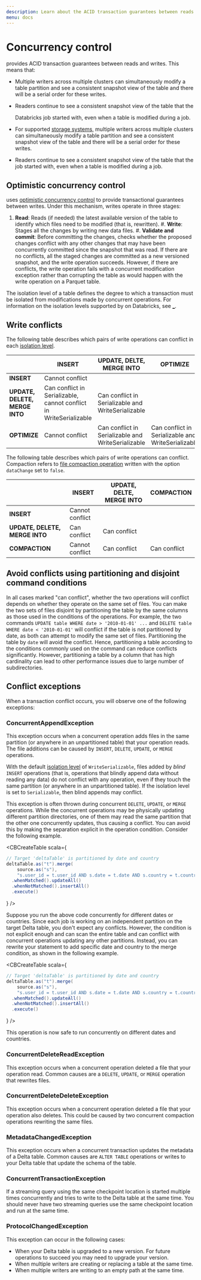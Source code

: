 ```yaml
---
description: Learn about the ACID transaction guarantees between reads and writes provided by <DeltaLake />.
menu: docs
---
```



# Concurrency control

<DeltaLake /> provides ACID transaction guarantees between reads and writes.
This means that:

- Multiple writers across multiple clusters can simultaneously modify a table
  partition and see a consistent snapshot view of the table and there will be a
  serial order for these writes.
- Readers continue to see a consistent snapshot view of the table that the

  Databricks job started with, even when a table is modified during a job.

- For supported [storage systems](delta-storage.md), multiple writers across
  multiple clusters can simultaneously modify a table partition and see a
  consistent snapshot view of the table and there will be a serial order for
  these writes.
- Readers continue to see a consistent snapshot view of the table that the
  <ApacheSpark /> job started with, even when a table is modified during a job.

## Optimistic concurrency control

<DeltaLake /> uses [optimistic concurrency
control](https://en.wikipedia.org/wiki/Optimistic_concurrency_control) to
provide transactional guarantees between writes. Under this mechanism, writes
operate in three stages:

1. **Read**: Reads (if needed) the latest available version of the table to
   identify which files need to be modified (that is, rewritten). #. **Write**:
   Stages all the changes by writing new data files. #. **Validate and commit**:
   Before committing the changes, checks whether the proposed changes conflict
   with any other changes that may have been concurrently committed since the
   snapshot that was read. If there are no conflicts, all the staged changes are
   committed as a new versioned snapshot, and the write operation succeeds.
   However, if there are conflicts, the write operation fails with a concurrent
   modification exception rather than corrupting the table as would happen with
   the write operation on a Parquet table.

The isolation level of a table defines the degree to which a transaction must be
isolated from modifications made by concurrent operations. For information on
the isolation levels supported by <DeltaLake /> on Databricks, see
[\_](optimizations/isolation-level.md).

## Write conflicts

The following table describes which pairs of write
operations can conflict in each [isolation
level](optimizations/isolation-level.md).

|                                | **INSERT**                                                         | **UPDATE, DELTE, MERGE INTO**                      | **OPTIMIZE**                                       |
| ------------------------------ | ------------------------------------------------------------------ | -------------------------------------------------- | -------------------------------------------------- |
| **INSERT**                     | Cannot conflict                                                    |                                                    |                                                    |
| **UPDATE, DELETE, MERGE INTO** | Can conflict in Serializable, cannot conflict in WriteSerializable | Can conflict in Serializable and WriteSerializable |                                                    |
| **OPTIMIZE**                   | Cannot conflict                                                    | Can conflict in Serializable and WriteSerializable | Can conflict in Serializable and WriteSerializable |

The following table describes which pairs of write
operations can conflict. Compaction refers to [file compaction
operation](best-practices.md#compact-files) written with the option `dataChange`
set to `false`.

|                                | **INSERT**      | **UPDATE, DELTE, MERGE INTO** | **COMPACTION** |
| ------------------------------ | --------------- | ----------------------------- | -------------- |
| **INSERT**                     | Cannot conflict |                               |                |
| **UPDATE, DELETE, MERGE INTO** | Can conflict    | Can conflict                  |                |
| **COMPACTION**                 | Cannot conflict | Can conflict                  | Can conflict   |

## Avoid conflicts using partitioning and disjoint command conditions

In all cases marked "can conflict", whether the two operations will conflict
depends on whether they operate on the same set of files. You can make the two
sets of files disjoint by partitioning the table by the same columns as those
used in the conditions of the operations. For example, the two commands `UPDATE table WHERE date > '2010-01-01' ...` and `DELETE table WHERE date < '2010-01-01'` will conflict if the table is not partitioned by date, as both can
attempt to modify the same set of files. Partitioning the table by `date` will
avoid the conflict. Hence, partitioning a table according to the conditions
commonly used on the command can reduce conflicts significantly. However,
partitioning a table by a column that has high cardinality can lead to other
performance issues due to large number of subdirectories.

## Conflict exceptions

When a transaction conflict occurs, you will observe one of the following
exceptions:

### ConcurrentAppendException

This exception occurs when a concurrent operation adds files in the same
partition (or anywhere in an unpartitioned table) that your operation reads. The
file additions can be caused by `INSERT`, `DELETE`, `UPDATE`, or `MERGE`
operations.

With the default [isolation
level](optimizations/isolation-level.md) of `WriteSerializable`, files added by
_blind_ `INSERT` operations (that is, operations that blindly append data
without reading any data) do not conflict with any operation, even if they touch
the same partition (or anywhere in an unpartitioned table). If the isolation
level is set to `Serializable`, then blind appends may conflict.

This exception is often thrown during concurrent `DELETE`, `UPDATE`, or `MERGE`
operations. While the concurrent operations may be physically updating different
partition directories, one of them may read the same partition that the other
one concurrently updates, thus causing a conflict. You can avoid this by making
the separation explicit in the operation condition. Consider the following
example.

<CBCreateTable
      scala={
    <div>

```scala
// Target 'deltaTable' is partitioned by date and country
deltaTable.as("t").merge(
    source.as("s"),
    "s.user_id = t.user_id AND s.date = t.date AND s.country = t.country")
  .whenMatched().updateAll()
  .whenNotMatched().insertAll()
  .execute()
```

</div>
      }
    />

Suppose you run the above code concurrently for different dates or countries.
Since each job is working on an independent partition on the target Delta table,
you don't expect any conflicts. However, the condition is not explicit enough
and can scan the entire table and can conflict with concurrent operations
updating any other partitions. Instead, you can rewrite your statement to add
specific date and country to the merge condition, as shown in the following
example.

<CBCreateTable
      scala={
    <div>

```scala
// Target 'deltaTable' is partitioned by date and country
deltaTable.as("t").merge(
    source.as("s"),
    "s.user_id = t.user_id AND s.date = t.date AND s.country = t.country AND t.date = '" + <date> + "' AND t.country = '" + <country> + "'")
  .whenMatched().updateAll()
  .whenNotMatched().insertAll()
  .execute()
```

</div>
      }
    />

This operation is now safe to run concurrently on different dates and countries.

### ConcurrentDeleteReadException

This exception occurs when a concurrent operation deleted a file that your
operation read. Common causes are a `DELETE`, `UPDATE`, or `MERGE` operation
that rewrites files.

### ConcurrentDeleteDeleteException

This exception occurs when a concurrent operation deleted a file that your
operation also deletes. This could be caused by two concurrent compaction
operations rewriting the same files.

### MetadataChangedException

This exception occurs when a concurrent transaction updates the metadata of a
Delta table. Common causes are `ALTER TABLE` operations or writes to your Delta
table that update the schema of the table.

### ConcurrentTransactionException

If a streaming query using the same checkpoint location is started multiple
times concurrently and tries to write to the Delta table at the same time. You
should never have two streaming queries use the same checkpoint location and run
at the same time.

### ProtocolChangedException

This exception can occur in the following cases:

- When your Delta table is upgraded to a new version. For future operations to
  succeed you may need to upgrade your <DeltaLake /> version.
- When multiple writers are creating or replacing a table at the same time.
- When multiple writers are writing to an empty path at the same time.
